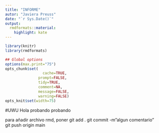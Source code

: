 ```yaml
---
title: "INFORME"
autor: "Javiera Preuss"
date: "`r Sys.Date()`"
output:
  rmdformats::material:
    highlight: kate
---
```



```r
library(knitr)
library(rmdformats)

## Global options
options(max.print="75")
opts_chunk$set(
	             cache=TRUE,
               prompt=FALSE,
               tidy=TRUE,
               comment=NA,
               message=FALSE,
               warning=FALSE)
opts_knit$set(width=75)
```

#UWU Hola probando probando

para añadir archivo rmd, poner 
git add .
git commit -m"algun comentario"
git push origin main


